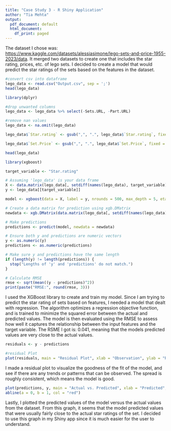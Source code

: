 ---
title: "Case Study 3 - R Shiny Application"
author: "Tia Mehta"
output:
  pdf_document: default
  html_document:
    df_print: paged
---

The dataset I chose was: <https://www.kaggle.com/datasets/alessiasimone/lego-sets-and-price-1955-2023/data>. It merged two datasets to create one that includes the star rating, prices, etc. of lego sets. I decided to create a model that would predict the star ratings of the sets based on the features in the dataset.

```{r, echo=T}
#convert csv into dataframe
lego_data <- read.csv("Output.csv", sep = ';')
head(lego_data)
```

```{r}
library(dplyr)

#drop unwanted columns
lego_data <- lego_data %>% select(-Sets.URL, -Part.URL)

#remove nan values
lego_data <- na.omit(lego_data)

lego_data$`Star.rating` <- gsub(",", ".", lego_data$`Star.rating`, fixed = TRUE)

lego_data$`Set.Price` <- gsub(",", ".", lego_data$`Set.Price`, fixed = TRUE)

head(lego_data)
```

```{r}
library(xgboost)

target_variable <- "Star.rating"

# Assuming 'lego_data' is your data frame
X <- data.matrix(lego_data[, setdiff(names(lego_data), target_variable)])
y <- lego_data[[target_variable]]

model <- xgboost(data = X, label = y, nrounds = 500, max_depth = 5, eta = 0.06, objective = "reg:squarederror")

# Create a data matrix for prediction using xgb.DMatrix
newdata <- xgb.DMatrix(data.matrix(lego_data[, setdiff(names(lego_data), target_variable)]))

# Make predictions
predictions <- predict(model, newdata = newdata)

# Ensure both y and predictions are numeric vectors
y <- as.numeric(y)
predictions <- as.numeric(predictions)

# Make sure y and predictions have the same length
if (length(y) != length(predictions)) {
  stop("Lengths of 'y' and 'predictions' do not match.")
}

# Calculate RMSE
rmse <- sqrt(mean((y - predictions)^2))
print(paste("RMSE:", round(rmse, 3)))
```

I used the XGBoost library to create and train my model. Since I am trying to predict the star rating of sets based on features, I needed a model that dealt with regression. The algorithm optimizes a regression objective function, and is trained to minimize the squared error between the actual and predicted values. The model is then evaluated using the RMSE to assess how well it captures the relationship between the input features and the target variable. The RSME I got is: 0.041, meaning that the models predicted values are very close to the actual values.

```{r}
residuals <- y - predictions

#residual Plot
plot(residuals, main = "Residual Plot", xlab = "Observation", ylab = "Residuals")

```

I made a residual plot to visualize the goodness of the fit of the model, and see if there are any trends or patterns that can be observed. The spread is roughly consistent, which means the model is good.

```{r scatter_plot, echo=FALSE}
plot(predictions, y, main = "Actual vs. Predicted", xlab = "Predicted", ylab = "Actual")
abline(a = 0, b = 1, col = "red")  
```

Lastly, I plotted the predicted values of the model versus the actual values from the dataset. From this graph, it seems that the model predicted values that were usually fairly close to the actual star ratings of the set. I decided to use this graph in my Shiny app since it is much easier for the user to understand.
